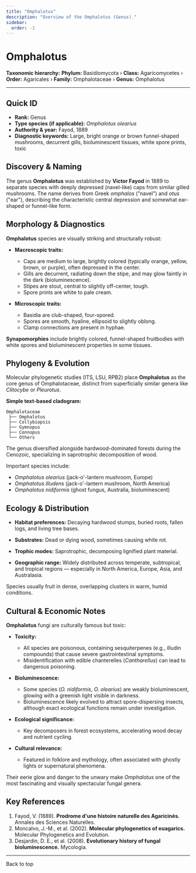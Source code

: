 ```yaml
---
title: "Omphalotus"
description: "Overview of the Omphalotus (Genus)."
sidebar:
  order: -1
---
```



# Omphalotus <Badge variant="note" text="Genus" />

**Taxonomic hierarchy:** **Phylum:** Basidiomycota › **Class:** Agaricomycetes › **Order:** Agaricales › **Family:** Omphalotaceae › **Genus:** Omphalotus

---

## Quick ID
* **Rank:** Genus  
* **Type species (if applicable):** _Omphalotus olearius_  
* **Authority & year:** Fayod, 1889  
* **Diagnostic keywords:** Large, bright orange or brown funnel-shaped mushrooms, decurrent gills, bioluminescent tissues, white spore prints, toxic  

## Discovery & Naming
The genus **Omphalotus** was established by **Victor Fayod** in 1889 to separate species with deeply depressed (navel-like) caps from similar gilled mushrooms. The name derives from Greek _omphalos_ ("navel") and _otus_ ("ear"), describing the characteristic central depression and somewhat ear-shaped or funnel-like form.

## Morphology & Diagnostics
**Omphalotus** species are visually striking and structurally robust:

- **Macroscopic traits:**
  - Caps are medium to large, brightly colored (typically orange, yellow, brown, or purple), often depressed in the center.
  - Gills are decurrent, radiating down the stipe, and may glow faintly in the dark (bioluminescence).
  - Stipes are stout, central to slightly off-center, tough.
  - Spore prints are white to pale cream.

- **Microscopic traits:**
  - Basidia are club-shaped, four-spored.
  - Spores are smooth, hyaline, ellipsoid to slightly oblong.
  - Clamp connections are present in hyphae.

**Synapomorphies** include brightly colored, funnel-shaped fruitbodies with white spores and bioluminescent properties in some tissues.

## Phylogeny & Evolution
Molecular phylogenetic studies (ITS, LSU, RPB2) place **Omphalotus** as the core genus of Omphalotaceae, distinct from superficially similar genera like _Clitocybe_ or _Pleurotus_.

**Simple text-based cladogram:**
```
Omphalotaceae
 ├── Omphalotus
 ├── Collybiopsis
 ├── Gymnopus
 ├── Connopus
 └── Others
```
The genus diversified alongside hardwood-dominated forests during the Cenozoic, specializing in saprotrophic decomposition of wood.

Important species include:

- _Omphalotus olearius_ (jack-o'-lantern mushroom, Europe)
- _Omphalotus illudens_ (jack-o'-lantern mushroom, North America)
- _Omphalotus nidiformis_ (ghost fungus, Australia, bioluminescent)

## Ecology & Distribution
- **Habitat preferences:** Decaying hardwood stumps, buried roots, fallen logs, and living tree bases.
- **Substrates:** Dead or dying wood, sometimes causing white rot.
- **Trophic modes:** Saprotrophic, decomposing lignified plant material.

- **Geographic range:** Widely distributed across temperate, subtropical, and tropical regions — especially in North America, Europe, Asia, and Australasia.

Species usually fruit in dense, overlapping clusters in warm, humid conditions.

## Cultural & Economic Notes
**Omphalotus** fungi are culturally famous but toxic:

- **Toxicity:**
  - All species are poisonous, containing sesquiterpenes (e.g., illudin compounds) that cause severe gastrointestinal symptoms.
  - Misidentification with edible chanterelles (_Cantharellus_) can lead to dangerous poisoning.

- **Bioluminescence:**
  - Some species (_O. nidiformis_, _O. olearius_) are weakly bioluminescent, glowing with a greenish light visible in darkness.
  - Bioluminescence likely evolved to attract spore-dispersing insects, although exact ecological functions remain under investigation.

- **Ecological significance:**
  - Key decomposers in forest ecosystems, accelerating wood decay and nutrient cycling.

- **Cultural relevance:**
  - Featured in folklore and mythology, often associated with ghostly lights or supernatural phenomena.

Their eerie glow and danger to the unwary make _Omphalotus_ one of the most fascinating and visually spectacular fungal genera.

## Key References
1. Fayod, V. (1889). **Prodrome d'une histoire naturelle des Agaricinés.** Annales des Sciences Naturelles.  
2. Moncalvo, J.-M., et al. (2002). **Molecular phylogenetics of euagarics.** Molecular Phylogenetics and Evolution.  
3. Desjardin, D. E., et al. (2008). **Evolutionary history of fungal bioluminescence.** Mycologia.  

---

<LinkButton href="#top" variant="minimal" icon="arrow-up">
  Back to top
</LinkButton>
